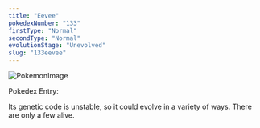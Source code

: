 ```yaml
---
title: "Eevee"
pokedexNumber: "133"
firstType: "Normal"
secondType: "Normal"
evolutionStage: "Unevolved"
slug: "133eevee"
---
```


![PokemonImage](https://archives.bulbagarden.net/media/upload/thumb/4/4c/0133Eevee.png/140px-0133Eevee.png)

Pokedex Entry:

Its genetic code is unstable, so it could evolve in a variety of ways. There are only a few alive.
